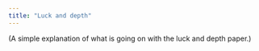 ```yaml
---
title: "Luck and depth"
---
```


(A simple explanation of what is going on with the luck and depth paper.)


